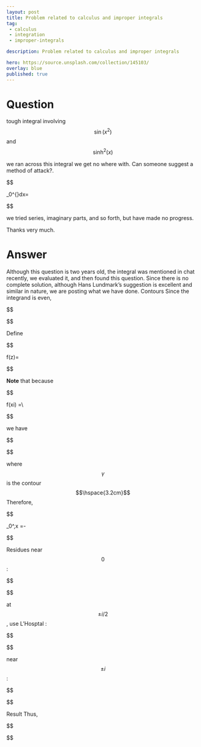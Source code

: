 ---
layout: post
title: Problem related to calculus and improper integrals
tag:
 - calculus
 - integration
 - improper-integrals

description: Problem related to calculus and improper integrals

hero: https://source.unsplash.com/collection/145103/
overlay: blue 
published: true
---

# Question 

tough integral involving $$\sin(x^2)$$ and $$\sinh^2 (x)$$

<!--break-->


we ran across this integral we get no where with.
 Can someone suggest a method of attack?.



$$

\int_0^{\infty}\frac{\sin(\pi x^2)}{\sinh^2 (\pi x)}\mathrm dx=\frac{2-\sqrt{2}}{4}

$$


we tried series, imaginary parts, and so forth, but have made no progress.
  
Thanks very much.
 


# Answer 


Although this question is two years old, the integral was mentioned in chat recently, we evaluated it, and then found this question. Since there is no complete solution, although Hans Lundmark's suggestion is excellent and similar in nature, we are  posting what we have done.
Contours
Since the integrand is even,







$$
\begin{align*}

\int_0^\infty\frac{\sin(\pi x^2)}{\sinh^2(\pi x)}\,\mathrm{d}x
&=\frac12\int_{-\infty}^\infty\frac{\sin(\pi x^2)}{\sinh^2(\pi x)}\,\mathrm{d}x

\end{align*}


$$





Define


$$


f(z)=\frac{\cos\left(\pi z^2\right)}{\sinh(2\pi z)\sinh^2(\pi z)}


$$




**Note** that because


$$


f(x\pm i)
=\frac{-\cos\left(\pi x^2\right)\cosh(2\pi x)\pm i\sin\left(\pi x^2\right)\sinh(2\pi x)}{\sinh(2\pi x)\sinh^2(\pi x)}\\


$$


we have








$$
\begin{align*}

\int_\gamma f(z)\,\mathrm{d}z
&=\int_{-\infty}^\infty\big[f(x-i)-f(x+i)\big]\,\mathrm{d}x\\
&=-2i\int_{-\infty}^\infty\frac{\sin(\pi x^2)}{\sinh^2(\pi x)}\,\mathrm{d}x\\
&=2\pi i\times\begin{array}{}\text{the sum of the residues}\\\text{inside the contour}\end{array}

\end{align*}


$$





where $$\gamma$$ is the contour
$$\hspace{3.2cm}$$
Therefore,


$$


\int_0^\infty\frac{\sin(\pi x^2)}{\sinh^2(\pi x)}\,\mathrm{d}x
=-\frac\pi2\times\begin{array}{}\text{the sum of the residues}\\\text{inside the contour}\end{array}


$$


Residues
near $$0$$ :






$$
\begin{align*}

f(z)
&=\frac{\cos\left(\pi z^2\right)}{\sinh(2\pi z)\sinh^2(\pi z)}\\
&=\frac{1-\frac12\pi^2z^4+O(z^8)}{2\pi z\left(1+\frac23\pi^2z^2+O(z^4)\right)\pi^2 z^2\left(1+\frac13\pi^2z^2+O(z^4)\right)}\\
&=\frac{1-\pi^2z^2}{2\pi^3z^3}+O(z)\\[10pt]
&\implies\text{residue}=-\frac1{2\pi}

\end{align*}


$$





at $$\pm i/2$$, use L'Hosptal :








$$
\begin{align*}

\text{residue}
&=\lim_{z\to\pm i/2}\frac{(z\mp i/2)\cos\left(\pi z^2\right)}{\sinh(2\pi z)\sinh^2(\pi z)}\\
&=\frac1{2\pi\cosh(\pm\pi i)}\frac{\cos(-\pi/4)}{\sinh^2(\pm\pi i/2)}\\
&=\frac1{2\pi\cos(\pm\pi)}\frac{\sqrt2/2}{-\sin^2(\pm\pi/2)}\\[4pt]
&=\frac{\sqrt2}{4\pi}

\end{align*}


$$





near $$\pm i$$ :







$$
\begin{align*}

f(z\pm i)
&=\frac{-\cos\left(\pi z^2\right)\cosh(2\pi z)\pm i\sin\left(\pi z^2\right)\sinh(2\pi z)}{\sinh(2\pi z)\sinh^2(\pi z)}\\
&=\frac{-\left(1-\frac12\pi^2z^4+O(z^8)\right)\left(1+2\pi^2z^2+O(z^4)\right)+O(z^3)}{2\pi z\left(1+\frac23\pi^2z^2+O(z^4)\right)\pi^2 z^2\left(1+\frac13\pi^2z^2+O(z^4)\right)}\\
&=-\frac{1+\pi^2z^2}{2\pi^3z^3}+O(1)\\[10pt]
&\implies\text{residue}=-\frac1{2\pi}

\end{align*}


$$





Result
Thus,








$$
\begin{align*}

\int_0^\infty\frac{\sin(\pi x^2)}{\sinh^2(\pi x)}\,\mathrm{d}x
&=-\frac\pi2\left(-\frac1{2\pi}-\frac1{2\pi}+\frac{\sqrt2}{4\pi}+\frac{\sqrt2}{4\pi}\right)\\[6pt]
&=\frac{2-\sqrt2}{4}

\end{align*}


$$






